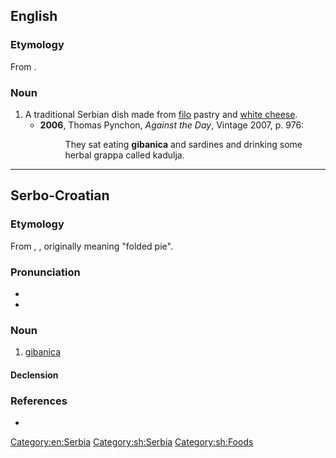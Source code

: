 ==English==
{{wikipedia}}
===Etymology===
From {{etyl|sh|en}} {{term|гибаница||tr=gibanitsa|sc=Cyrl|lang=sh}}.

===Noun===
{{en-noun}}

# A traditional Serbian dish made from [[filo]] pastry and [[white cheese]].
#* '''2006''', Thomas Pynchon, ''Against the Day'', Vintage 2007, p. 976:
#*: They sat eating '''gibanica''' and sardines and drinking some herbal grappa called kadulja.

[[Category:en:Serbia]]

----

==Serbo-Croatian==

===Etymology===
From {{term|gib|lang=sh}}, {{term|gibati|lang=sh}}, originally meaning "folded pie".

===Pronunciation===
* {{IPA|/ɡǐbanit͡sa/|lang=sh}}
* {{hyphenation|gi|ba|ni|ca}}

===Noun===
{{sh-noun|g=f|head=gìbanica|r|гибаница|гѝбаница}}

# [[#English|gibanica]]

====Declension====
{{sh-decl-noun
|gibanica|gibanice
|gibanice|gibanica
|gibanici|gibanicama
|gibanicu|gibanice
|gibanice / gibanico|gibanice
|gibanici|gibanicama
|gibanicom|gibanicama
}}

===References===
* {{R:sh:HJP|fFdiXBI%3D}}

[[Category:sh:Serbia]]
[[Category:sh:Foods]]